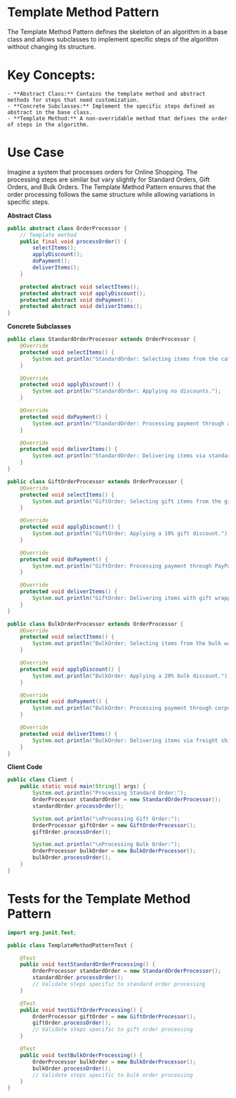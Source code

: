# Template Method Pattern
The Template Method Pattern defines the skeleton of an algorithm in a base class and allows subclasses to implement specific steps of the algorithm without changing its structure.

# Key Concepts:
    - **Abstract Class:** Contains the template method and abstract methods for steps that need customization.
    - **Concrete Subclasses:** Implement the specific steps defined as abstract in the base class.
    - **Template Method:** A non-overridable method that defines the order of steps in the algorithm.

# Use Case
Imagine a system that processes orders for Online Shopping. The processing steps are similar but vary slightly for Standard Orders, Gift Orders, and Bulk Orders. The Template Method Pattern ensures that the order processing follows the same structure while allowing variations in specific steps.

**Abstract Class**

```java
public abstract class OrderProcessor {
    // Template method
    public final void processOrder() {
        selectItems();
        applyDiscount();
        doPayment();
        deliverItems();
    }

    protected abstract void selectItems();
    protected abstract void applyDiscount();
    protected abstract void doPayment();
    protected abstract void deliverItems();
}
```

**Concrete Subclasses**

```java
public class StandardOrderProcessor extends OrderProcessor {
    @Override
    protected void selectItems() {
        System.out.println("StandardOrder: Selecting items from the catalog.");
    }

    @Override
    protected void applyDiscount() {
        System.out.println("StandardOrder: Applying no discounts.");
    }

    @Override
    protected void doPayment() {
        System.out.println("StandardOrder: Processing payment through a credit card.");
    }

    @Override
    protected void deliverItems() {
        System.out.println("StandardOrder: Delivering items via standard shipping.");
    }
}

public class GiftOrderProcessor extends OrderProcessor {
    @Override
    protected void selectItems() {
        System.out.println("GiftOrder: Selecting gift items from the gift shop.");
    }

    @Override
    protected void applyDiscount() {
        System.out.println("GiftOrder: Applying a 10% gift discount.");
    }

    @Override
    protected void doPayment() {
        System.out.println("GiftOrder: Processing payment through PayPal.");
    }

    @Override
    protected void deliverItems() {
        System.out.println("GiftOrder: Delivering items with gift wrapping.");
    }
}

public class BulkOrderProcessor extends OrderProcessor {
    @Override
    protected void selectItems() {
        System.out.println("BulkOrder: Selecting items from the bulk warehouse.");
    }

    @Override
    protected void applyDiscount() {
        System.out.println("BulkOrder: Applying a 20% bulk discount.");
    }

    @Override
    protected void doPayment() {
        System.out.println("BulkOrder: Processing payment through corporate account.");
    }

    @Override
    protected void deliverItems() {
        System.out.println("BulkOrder: Delivering items via freight shipping.");
    }
}
```

**Client Code**

```java
public class Client {
    public static void main(String[] args) {
        System.out.println("Processing Standard Order:");
        OrderProcessor standardOrder = new StandardOrderProcessor();
        standardOrder.processOrder();

        System.out.println("\nProcessing Gift Order:");
        OrderProcessor giftOrder = new GiftOrderProcessor();
        giftOrder.processOrder();

        System.out.println("\nProcessing Bulk Order:");
        OrderProcessor bulkOrder = new BulkOrderProcessor();
        bulkOrder.processOrder();
    }
}
```

# Tests for the Template Method Pattern

```java
import org.junit.Test;

public class TemplateMethodPatternTest {

    @Test
    public void testStandardOrderProcessing() {
        OrderProcessor standardOrder = new StandardOrderProcessor();
        standardOrder.processOrder();
        // Validate steps specific to standard order processing
    }

    @Test
    public void testGiftOrderProcessing() {
        OrderProcessor giftOrder = new GiftOrderProcessor();
        giftOrder.processOrder();
        // Validate steps specific to gift order processing
    }

    @Test
    public void testBulkOrderProcessing() {
        OrderProcessor bulkOrder = new BulkOrderProcessor();
        bulkOrder.processOrder();
        // Validate steps specific to bulk order processing
    }
}
```